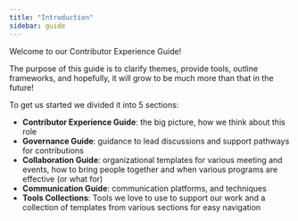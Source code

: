 ```yaml
---
title: "Introduction"
sidebar: guide
---
```


Welcome to our Contributor Experience Guide!

The purpose of this guide is to clarify themes, provide tools, outline 
frameworks, and hopefully, it will grow to be much more than that in the future!

To get us started we divided it into 5 sections:

- **Contributor Experience Guide**: the big picture, how we think about this role
- **Governance Guide**: guidance to lead discussions and support pathways for 
  contributions
- **Collaboration Guide**: organizational templates for various meeting and 
  events, how to bring people together and when various programs are 
  effective (or what for)
- **Communication Guide**: communication platforms, and techniques
- **Tools Collections**: Tools we love to use to support our work and a collection of 
  templates from various sections for easy navigation
